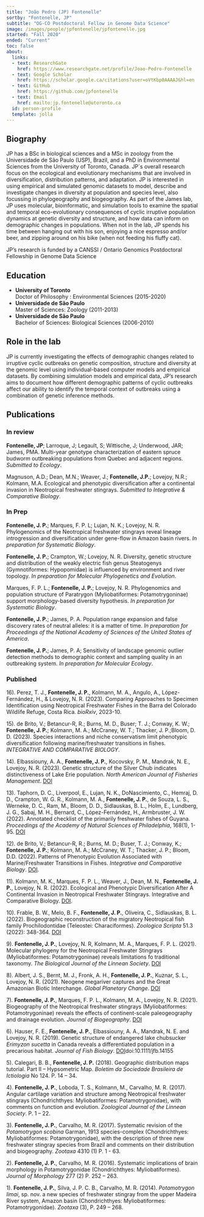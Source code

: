 ```yaml
---
title: "João Pedro (JP) Fontenelle"
sortby: "Fontenelle, JP"
subtitle: "OG-CO Postdoctoral Fellow in Genome Data Science"
image: /images/people/jpfontenelle/jpfontenelle.jpg
started: "Fall 2020"
ended: "Current"
toc: false
about:
  links:
  - text: ResearchGate
    href: https://www.researchgate.net/profile/Joao-Pedro-Fontenelle
  - text: Google Scholar
    href: https://scholar.google.ca/citations?user=oVtKbp0AAAAJ&hl=en
  - text: GitHub
    href: https://github.com/jpfontenelle
  - text: Email
    href: mailto:jp.fontenelle@utoronto.ca
  id: person-profile
  template: jolla
---
```


::: {#person-profile}

:::

## Biography

JP has a BSc in biological sciences and a MSc in zoology from the Universidade de São Paulo (USP), Brazil, and a PhD in Environmental Sciences from the University of Toronto, Canada. JP´s overall research focus on the ecological and evolutionary mechanisms that are involved in diversification, distribution patterns, and adaptation. JP is interested in using empirical and simulated genomic datasets to model, describe and investigate changes in diversity at population and species level, also focussing in phylogeography and biogeography. As part of the James lab, JP uses molecular, bioinformatic, and simulation tools to examine the spatial and temporal eco-evolutionary consequences of cyclic irruptive population dynamics at genetic diversity and structure, and how data can inform on demographic changes in populations. When not in the lab, JP spends his time between hanging out with his son, enjoying a nice espresso and/or beer, and zipping around on his bike (when not feeding his fluffy cat). 

JP’s research is funded by a CANSSI / Ontario Genomics Postdoctoral Fellowship in Genome Data Science

## Education

-   **University of Toronto**<br /> Doctor of Philosophy : Environmental Sciences (2015-2020)
-   **Universidade de São Paulo**<br /> Master of Sciences: Zoology (2011-2013)
-   **Universidade de São Paulo**<br /> Bachelor of Sciences: Biological Sciences (2006-2010)

## Role in the lab

JP is currently investigating the effects of demographic changes related to irruptive cyclic outbreaks on genetic composition, structure and diversity at the genomic level using individual-based computer models and empirical datasets. By combining simulation models and empirical data, JP's research aims to document how different demographic patterns of cyclic outbreaks affect our ability to identify the temporal context of outbreaks using a combination of genetic inference methods.

## Publications

### In review

**Fontenelle, JP**; Larroque, J; Legault, S; Wittische, J; Underwood, JAR; James, PMA. Multi-year genotype characterization of eastern spruce budworm outbreaking populations from Quebec and adjacent regions. _Submitted to Ecology_.

Magnuson, A.D.; Dean, M.N.; Weaver, J.; **Fontenelle, J.P.**; Lovejoy, N.R.; Kolmann, M.A. Ecological and phenotypic diversification after a continental invasion in Neotropical freshwater stingrays. _Submitted to Integrative & Comparative Biology_.

::: {.content-hidden}

### In Prep

**Fontenelle, J. P.**; Marques, F. P. L; Lujan, N. K.; Lovejoy, N. R. Phylogenomics of the Neotropical freshwater stingrays reveal lineage introgression and diversification under gene-flow in Amazon basin rivers. _In preparation for Systematic Biology_.

**Fontenelle, J. P.**; Crampton, W.; Lovejoy, N. R. Diversity, genetic structure and distribution of the weakly electric fish genus Steatogenys (Gymnotiformes: Hypopomidae) is influenced by environment and river topology. _In preparation for Molecular Phylogenetics and Evolution_.

Marques, F. P. L.; **Fontenelle, J. P.**; Lovejoy, N. R. Phylogenomics and population structure of Paratrygon (Myliobatiformes: Potamotrygoninae) support morphology-based diversity hypothesis. _In preparation for Systematic Biology_.

**Fontenelle, J. P.**; James, P. A. Population range expansion and false discovery rates of neutral alleles: it is a matter of time. _In preparation for Proceedings of the National Academy of Sciences of the United States of America_.

**Fontenelle, J. P.**; James, P. A; Sensitivity of landscape genomic outlier detection methods to demographic context and sampling quality in an outbreaking system. _In preparation for Molecular Ecology_.

:::

### Published

16). Perez, T. J., **Fontenelle, J. P.**, Kolmann, M. A., Angulo, A., López-Fernández, H., & Lovejoy, N. R. (2023). Comparing Approaches to Specimen Identification using Neotropical Freshwater Fishes in the Barra del Colorado Wildlife Refuge, Costa Rica. _bioRxiv_, 2023-10.

15). de Brito, V.; Betancur-R, R.; Burns, M. D., Buser; T. J.; Conway, K. W.; **Fontenelle, J. P.**; Kolmann, M. A.; McCraney, W. T.; Thacker, J. P.;Bloom, D. D. (2023). Species interactions and niche conservatism limit phenotypic diversification following marine/freshwater transitions in fishes. _INTEGRATIVE AND COMPARATIVE BIOLOGY_.

14). Elbassiouny, A. A., **Fontenelle, J. P.**, Kocovsky, P. M., Mandrak, N. E., Lovejoy, N. R. (2023). Genetic structure of the Silver Chub indicates distinctiveness of Lake Erie population. _North American Journal of Fisheries Management_. [DOI](https://doi.org/10.1002/nafm.10888)

13). Taphorn, D. C., Liverpool, E., Lujan, N. K., DoNascimiento, C., Hemraj, D. D., Crampton, W. G. R., Kolmann, M. A., **Fontenelle, J. P.**, de Souza, L. S., Werneke, D. C., Ram, M., Bloom, D. D., Sidlauskas, B. L., Holm, E., Lundberg, J. G., Sabaj, M. H., Bernard, C., López-Fernández, H., Armbruster, J. W. (2022). Annotated checklist of the primarily freshwater fishes of Guyana. _Proceedings of the Academy of Natural Sciences of Philadelphia_, 168(1), 1-95. [DOI](https://doi.org/10.1635/053.168.0101)

12). de Brito, V.; Betancur-R, R.; Burns, M. D.; Buser, T. J.; Conway, K.; **Fontenelle, J. P.**; Kolmann, M. A.; McCraney, W. T.; Thacker, J. P.; Bloom, D.D. (2022). Patterns of Phenotypic Evolution Associated with Marine/Freshwater Transitions in Fishes. _Integrative and Comparative Biology_. [DOI](https://doi.org/10.1093/icb/icac085).

11). Kolmann, M. K., Marques, F. P. L., Weaver, J., Dean, M. N., **Fontenelle, J. P.**, Lovejoy, N. R. (2022). Ecological and Phenotypic Diversification After A Continental Invasion in Neotropical Freshwater Stingrays. Integrative and Comparative Biology. [DOI](https://doi.org/10.1093/icb/icac019).

10). Frable, B. W., Melo, B. F., **Fontenelle, J. P.**, Oliveira, C., Sidlauskas, B. L. (2022). Biogeographic reconstruction of the migratory Neotropical fish family Prochilodontidae (Teleostei: Characiformes). _Zoologica Scripta_ 51.3 (2022): 348-364. [DOI](https://doi.org/10.1111/zsc.12531)

9). **Fontenelle, J. P.**, Lovejoy, N. R, Kolmann, M. A., Marques, F. P. L. (2021). Molecular phylogeny for the Neotropical Freshwater Stingrays (Myliobatiformes: Potamotrygoninae) reveals limitations fo traditional taxonomy. _The Biological Journal of the Linnean Society_. [DOI](https://doi.org/10.1093/biolinnean/blab090)

8). Albert, J. S., Bernt, M. J., Fronk, A. H., **Fontenelle, J. P.**, Kuznar, S. L., Lovejoy, N. R. (2021). Neogene megariver captures and the Great Amazonian Biotic Interchange. _Global Planetary Change_. [DOI](https://doi.org/10.1016/j.gloplacha.2021.103554)

7). **Fontenelle, J. P.**, Marques, F. P. L., Kolmann, M. A., Lovejoy, N. R. (2021). Biogeography of the Neotropical freshwater stingrays (Myliobatiformes: Potamotrygoninae) reveals the effects of continent-scale paleogeography and drainage evolution. _Journal of Biogeography_. [DOI](https://doi.org/10.1111/jbi.14086)

6). Hauser, F. E., **Fontenelle, J. P.**, Elbassiouny, A. A., Mandrak, N. E. and Lovejoy, N. R. (2019). Genetic structure of endangered lake chubsucker _Erimyzon sucetta_ in Canada reveals a differentiated population in a precarious habitat. _Journal of Fish Biology_. [DOI](10.1111/jfb.14155)doi:10.1111/jfb.14155

5). Calegari, B. B., **Fontenelle, J. P.** (2018). Geographic distribution maps tutorial. Part II – Hypsometric Map. _Boletim da Sociedade Brasileira de Ictiologia_ No 124. P. 14 – 34.

4). **Fontenelle, J. P.**, Loboda, T. S., Kolmann, M., Carvalho, M. R. (2017). Angular cartilage variation and structure among Neotropical freshwater stingrays (Chondrichthyes: Myliobatiformes: Potamotrygonidae), with comments on function and evolution. _Zoological Journal of the Linnean Society_. P. 1 – 22. 

3). **Fontenelle, J. P.**, Carvalho, M. R. (2017). Systematic revision of the _Potamotrygon scobina_ Garman, 1913 species-complex (Chondrichthyes: Myliobatiformes: Potamotrygonidae), with the description of three new freshwater stingray species from Brazil and comments on their distribution and biogeography. _Zootaxa_ 4310 (1) P. 1 - 63.

2). **Fontenelle, J. P.**, Carvalho, M. R. (2016). Systematic implications of brain morphology in Potamotrygonidae (Chondrichthyes: Myliobatiformes). _Journal of Morphology_ 277 (2) P. 252 – 263.

1). **Fontenelle, J. P.**, Silva, J. P. C. B., Carvalho, M. R. (2014). _Potamotrygon limai_, sp. nov. a new species of freshwater stingray from the upper Madeira River system, Amazon basin (Chondrichthyes: Myliobatiformes: Potamotrygonidae). _Zootaxa_ (3), P. 249 – 268.